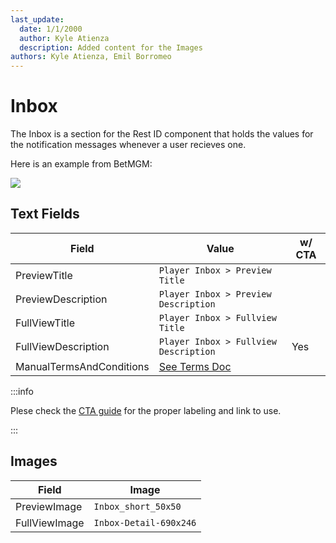 ```yaml
---
last_update:
  date: 1/1/2000
  author: Kyle Atienza
  description: Added content for the Images
authors: Kyle Atienza, Emil Borromeo
---
```



# Inbox

The Inbox is a section for the Rest ID component that holds the values for the notification messages whenever a user recieves one.

Here is an example from BetMGM:

<img className="my-3 max-w-xl" src={betMgmInbox} />

## Text Fields

| Field                    | Value                                             | w/ CTA |
| ------------------------ | ------------------------------------------------- | ------ |
| PreviewTitle             | `Player Inbox > Preview Title`                    |  |
| PreviewDescription       | `Player Inbox > Preview Description`              |  |
| FullViewTitle            | `Player Inbox > Fullview Title`                   |  |
| FullViewDescription      | `Player Inbox > Fullview Description`             | Yes |
| ManualTermsAndConditions | [See Terms Doc](./documents#terms-and-conditions) |  |

:::info

Plese check the [CTA guide](#) for the proper labeling and link to use.

:::


## Images

| Field         | Image                  |
| ------------- | ---------------------- |
| PreviewImage  | `Inbox_short_50x50`    |
| FullViewImage | `Inbox-Detail-690x246` |

